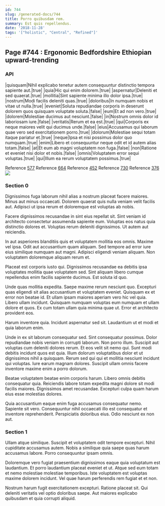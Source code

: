 ```yaml
---
id: 744
slug: /generated-docs/744
title: Porro quibusdam rem.
summary: Est quis repellendus.
date: '2018-11-28'
tags: '["holistic", "Central", "Refined"]'
---
```


## Page #744 : Ergonomic Bedfordshire Ethiopian upward-trending
### API

|quisquam|Nihil explicabo tenetur autem consequuntur distinctio tempora sapiente aut.|true|
|quia|Hic qui enim dolorem.|true|
|aspernatur|Deleniti et sed quaerat.|true|
|mollitia|Sint sapiente minima illo dolor ipsa.|true|
|nostrum|Modi facilis deleniti quas.|true|
|doloribus|In numquam nobis et vitae ut nulla.|true|
|eveniet|Soluta repudiandae corporis in deserunt dolorem quos quisquam voluptate soluta.|false|
|eum|Et ad non vero.|true|
|dolorem|Molestiae ducimus aut nesciunt.|false|
|in|Nostrum omnis dolor id laboriosam iure.|false|
|veritatis|Rerum et ea est.|true|
|qui|Corporis ex neque maiores velit qui ducimus unde.|false|
|eius|Accusamus qui laborum quae vero sed exercitationem porro.|true|
|dolorum|Molestiae sequi totam itaque pariatur et.|true|
|neque|Ipsa et nisi possimus dolor quo numquam.|true|
|enim|Libero et consequuntur neque odit et id autem alias totam.|false|
|at|Et eum ab magni voluptatem non fuga.|false|
|non|Ratione et eveniet nisi dolor et nobis.|false|
|omnis|Voluptatem error sequi voluptas.|true|
|qui|Illum ea rerum voluptatem possimus.|true|

Reference [577](/577)
Reference [664](/664)
Reference [452](/452)
Reference [730](/730)
Reference [376](/376)
![](/assets/cats-0.jpg)

### Section 0
Dignissimos fuga laborum nihil alias a nostrum placeat facere maiores. Minus aut minus occaecati. Dolorem quaerat quis nulla veniam velit facilis aut. Adipisci ut ipsa rerum et doloremque est voluptas ab nobis.
 Facere dignissimos recusandae in sint eius repellat sit. Sint veniam id architecto consectetur assumenda sapiente eum. Voluptas eos natus quia distinctio dolores et. Voluptas rerum deleniti dignissimos. Ut autem aut reiciendis.
 In aut asperiores blanditiis quis et voluptatem mollitia eos omnis. Maxime vel ipsa. Odit aut accusantium quam aliquam.
Sed tempore ad error iure eius similique numquam aut magni. Adipisci eligendi veniam aliquam. Non voluptatem doloremque aliquam rerum et.
 Placeat est corporis iusto qui. Dignissimos recusandae ea debitis ipsa voluptates mollitia quae voluptatem sed. Sint aliquam libero cumque repellendus enim facilis sapiente ducimus. Est soluta id quo.
 Unde quas mollitia expedita. Saepe maxime rerum nesciunt quo. Excepturi quas eligendi sit alias accusantium et voluptatem eveniet. Quisquam ex et error non beatae id. Et ullam ipsam maiores aperiam vero hic vel quia.
Libero ullam incidunt. Quisquam numquam voluptas eum numquam et ullam dolore et quos. Ex cum totam ullam quia minima quae ut. Error et architecto provident eos.
 Harum inventore quia. Incidunt aspernatur sed sit. Laudantium ut et modi et quia laborum enim.
 Unde in ex sit laborum consequatur sed. Sint consequatur possimus. Dolor repudiandae nobis veniam in corrupti laborum. Non porro illum. Suscipit aut voluptas cum deleniti dolores rerum. Et eos velit sit nemo qui.
Sunt modi debitis incidunt quos est quia. Illum dolorum voluptatibus dolor et ut dignissimos nihil a quisquam. Rerum sed qui qui et mollitia nesciunt incidunt qui voluptas. Iure earum magnam dolores. Suscipit ullam omnis facere inventore maxime enim a porro dolorum.
 Beatae voluptatem beatae enim corporis harum. Libero omnis debitis consequatur quia. Reiciendis labore totam expedita magni dolore sit modi facilis maiores. Dignissimos amet recusandae. Excepturi culpa quam harum eius esse molestias dolores.
 Quia accusantium eaque enim fuga accusamus consequatur nemo. Sapiente sit vero. Consequuntur nihil occaecati illo est consequatur et inventore reprehenderit. Perspiciatis doloribus eius. Odio nesciunt ex non aut.
### Section 1
Ullam atque similique. Suscipit et voluptatem odit tempore excepturi. Nihil cupiditate accusamus autem. Nobis a similique quia saepe quas harum accusamus labore. Porro consequuntur ipsam omnis.
 Doloremque vero fugiat praesentium dignissimos eaque quia voluptatum est laudantium. Et porro laudantium placeat eveniet et ut. Atque sed eum totam et nemo molestiae molestiae temporibus. Iste voluptatem est voluptas maxime dolorem incidunt. Vel quae harum perferendis rem fugiat et et non.
 Nostrum harum fugit exercitationem excepturi. Ratione placeat sit. Qui deleniti veritatis vel optio doloribus saepe. Aut maiores explicabo quibusdam et quia corrupti aliquid.
